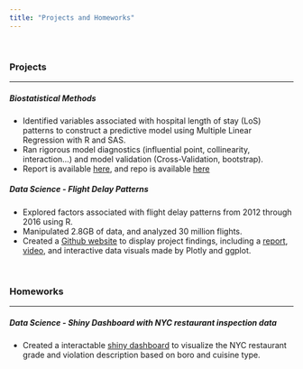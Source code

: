 ```yaml
---
title: "Projects and Homeworks"
---
```

<br>

### Projects
***
##### Biostatistical Methods
*	Identified variables associated with hospital length of stay (LoS) patterns to construct a predictive model using Multiple Linear Regression with R and SAS.
*	Ran rigorous model diagnostics (influential point, collinearity, interaction...) and model validation (Cross-Validation, bootstrap).
* Report is available [here](Downloads/BMI_Final_Project_Report.pdf), and repo is available [here](https://github.com/ljq312/BMI_FinalProject)

    
##### Data Science - *Flight Delay Patterns*
*	Explored factors associated with flight delay patterns from 2012 through 2016 using R.
*	Manipulated 2.8GB of data, and analyzed 30 million flights.
*	Created a [Github website](https://tuyuqi.github.io/delay_flight_website/index.html) to display project findings, including a [report](https://tuyuqi.github.io/delay_flight_website/flight_delay.html), [video](https://www.youtube.com/watch?v=smI6NE5xw4Y), and interactive data visuals made by Plotly and ggplot.


<br>

### Homeworks
***
##### Data Science - *Shiny Dashboard with NYC restaurant inspection data*
* Created a interactable [shiny dashboard](https://ljq312.shinyapps.io/p8105_hw6_jl5025_problem2/) to visualize the NYC restaurant grade and violation description based on boro and cuisine type. 

